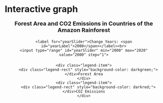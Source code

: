 # Interactive graph

<style>
  .slider-container {
      text-align: center;
      margin: 20px;
  }
  .axis text {
      font-size: 12px;
  }
  .chart-title {
      text-align: center;
      font-size: 18px;
      font-weight: bold;
      margin-top: 10px;
  }
  .legend-container {
      text-align: center;
      margin-top: 20px;
  }
  .legend-item {
      display: inline-flex;
      align-items: center;
      margin: 0 10px;
  }
  .legend-rect {
      width: 15px;
      height: 15px;
      margin-right: 5px;
  }
  .axis-title {
      font-size: 14px;
      text-anchor: middle;
  }
</style>

<div class="chart-title">Forest Area and CO2 Emissions in Countries of the Amazon Rainforest</div>
<div id="chart"></div>

<div class="slider-container">
    <label for="yearSlider">Change Years: <span id="yearLabel">2000</span></label><br>
    <input type="range" id="yearSlider" min="2000" max="2020" value="2000" step="1">
</div>

<div class="legend-container">
    <div class="legend-item">
        <div class="legend-rect" style="background-color: darkgreen;"></div>Forest Area
    </div>
    <div class="legend-item">
        <div class="legend-rect" style="background-color: darkred;"></div>CO2 Emissions
    </div>
</div>

<script src="https://d3js.org/d3.v7.min.js"></script>
<script src="scripts/myscript.js"></script>

